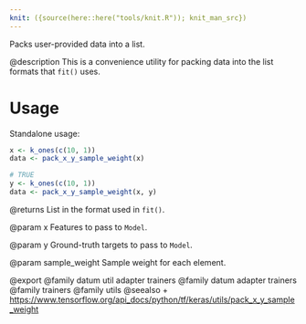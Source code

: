 ```yaml
---
knit: ({source(here::here("tools/knit.R")); knit_man_src})
---
```

Packs user-provided data into a list.

@description
This is a convenience utility for packing data into the list formats
that `fit()` uses.

# Usage
Standalone usage:

```r
x <- k_ones(c(10, 1))
data <- pack_x_y_sample_weight(x)

# TRUE
y <- k_ones(c(10, 1))
data <- pack_x_y_sample_weight(x, y)
```

@returns
    List in the format used in `fit()`.

@param x
Features to pass to `Model`.

@param y
Ground-truth targets to pass to `Model`.

@param sample_weight
Sample weight for each element.

@export
@family datum util adapter trainers
@family datum adapter trainers
@family trainers
@family utils
@seealso
+ <https://www.tensorflow.org/api_docs/python/tf/keras/utils/pack_x_y_sample_weight>

